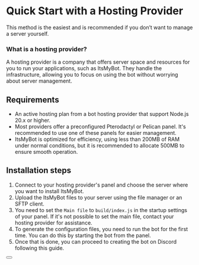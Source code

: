 
# Quick Start with a Hosting Provider
This method is the easiest and is recommended if you don’t want to manage a server yourself. 

### What is a hosting provider?
A hosting provider is a company that offers server space and resources for you to run your applications, such as ItsMyBot. They handle the infrastructure, allowing you to focus on using the bot without worrying about server management.

## Requirements
- An active hosting plan from a bot hosting provider that support Node.js 20.x or higher.
- Most providers offer a preconfigured Pterodactyl or Pelican panel. It's recommended to use one of these panels for easier management.
- ItsMyBot is optimized for efficiency, using less than 200MB of RAM under normal conditions, but it is recommended to allocate 500MB to ensure smooth operation.

## Installation steps 
1. Connect to your hosting provider's panel and choose the server where you want to install ItsMyBot.
2. Upload the ItsMyBot files to your server using the file manager or an SFTP client.
3. You need to set the `Main file` to `build/index.js` in the startup settings of your panel. If it's not possible to set the main file, contact your hosting provider for assistance.
4. To generate the configuration files, you need to run the bot for the first time. You can do this by starting the bot from the panel.
5. Once that is done, you can proceed to creating the bot on Discord following this guide.

<div className="not-prose">
  <Button
    href="/itsmybot/installation#create-the-bot-on-discord"
    variant="text"
    arrow="right"
    children="Create the bot on Discord"
  />
</div>